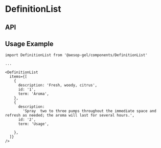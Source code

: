 
<Meta
  title="Components/DefinitionList"
  component={DefinitionList}
  decorators={[withKnobs]}
/>

# DefinitionList

<Preview>
  <Story name="Base component">
    <DefinitionList
      items={object('items', DefinitionListFixture.items, 'items')}
    />
  </Story>
</Preview>

## API

<Props of={DefinitionList} />

## Usage Example

```
import DefinitionList from '@aesop-gel/components/DefinitionList'

...

<DefinitionList
  items={[
    {
      description: 'Fresh, woody, citrus',
      id: '1',
      term: 'Aroma',
    },
    {
      description:
        'Spray  two to three pumps throughout the immediate space and refresh as needed; the aroma will last for several hours.',
      id: '2',
      term: 'Usage',

    },
  ]}
/>
```
